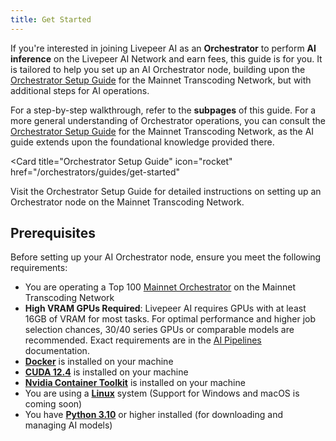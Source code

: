 ```yaml
---
title: Get Started
---
```


If you're interested in joining Livepeer AI as an **Orchestrator** to perform
**AI inference** on the Livepeer AI Network and earn fees, this guide is for
you. It is tailored to help you set up an AI Orchestrator node, building
upon the [Orchestrator Setup Guide](/orchestrators/guides/get-started) for the
Mainnet Transcoding Network, but with additional steps for AI operations.

For a step-by-step walkthrough, refer to the **subpages** of this guide. For a
more general understanding of Orchestrator operations, you can consult the
[Orchestrator Setup Guide](/orchestrators/guides/get-started) for the Mainnet
Transcoding Network, as the AI guide extends upon the foundational knowledge
provided there.

<Card
  title="Orchestrator Setup Guide"
  icon="rocket"
  href="/orchestrators/guides/get-started"
>
  Visit the Orchestrator Setup Guide for detailed instructions on setting up an
  Orchestrator node on the Mainnet Transcoding Network.
</Card>

## Prerequisites

Before setting up your AI Orchestrator node, ensure you meet the following
requirements:

- You are operating a Top 100
  [Mainnet Orchestrator](/orchestrators/guides/get-started) on the Mainnet
  Transcoding Network
- **High VRAM GPUs Required**: Livepeer AI requires GPUs with at least 16GB of VRAM for most tasks. For optimal performance and higher job selection chances, 30/40 series GPUs or comparable models are recommended. Exact requirements are in the [AI Pipelines](/ai/pipelines) documentation.
- **[Docker](https://docs.docker.com/engine/install)** is installed on your
  machine
- **[CUDA 12.4](https://developer.nvidia.com/cuda-12-4-0-download-archive)** is
  installed on your machine
- **[Nvidia Container Toolkit](https://docs.nvidia.com/datacenter/cloud-native/container-toolkit/install-guide.html)**
  is installed on your machine
- You are using a **[Linux](https://ubuntu.com/download/desktop)** system
  (Support for Windows and macOS is coming soon)
- You have
  **[Python 3.10](https://www.python.org/downloads/release/python-3100/)** or
  higher installed (for downloading and managing AI models)
